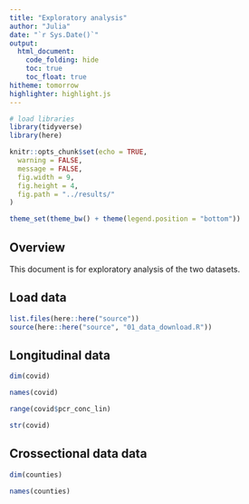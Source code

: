 ```yaml
---
title: "Exploratory analysis"
author: "Julia"
date: "`r Sys.Date()`"
output:
  html_document:
    code_folding: hide
    toc: true
    toc_float: true
hitheme: tomorrow
highlighter: highlight.js
---
```


```r
# load libraries
library(tidyverse)
library(here)

knitr::opts_chunk$set(echo = TRUE,
  warning = FALSE,
  message = FALSE,
  fig.width = 9,
  fig.height = 4,
  fig.path = "../results/"
)

theme_set(theme_bw() + theme(legend.position = "bottom"))
```

## Overview

This document is for exploratory analysis of the two datasets.

## Load data

```r
list.files(here::here("source"))
source(here::here("source", "01_data_download.R"))
```


## Longitudinal data

```r
dim(covid)
```


```r
names(covid)
```

```r
range(covid$pcr_conc_lin)
```


```r
str(covid)
```


## Crossectional data data

```r
dim(counties)
```


```r
names(counties)
```


